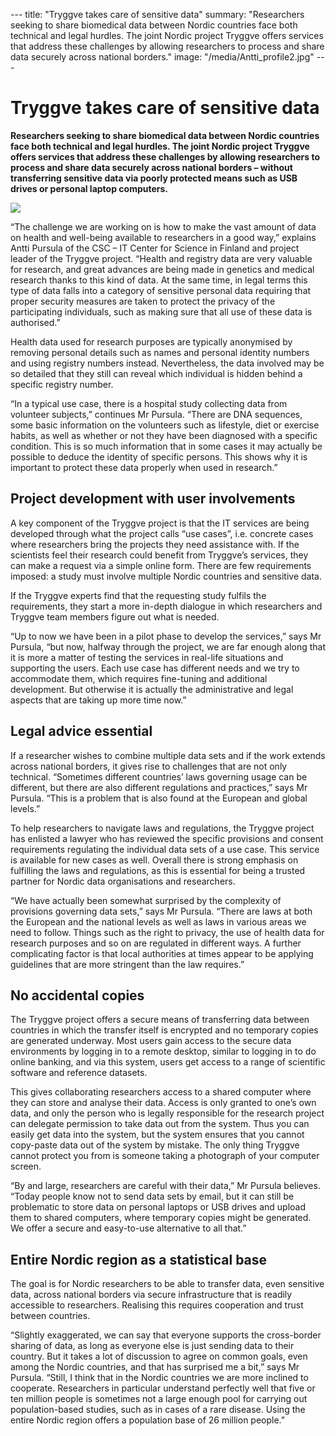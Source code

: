 ---
title: "Tryggve takes care of sensitive data"
summary: "Researchers seeking to share biomedical data between Nordic countries face both technical and legal hurdles. The joint Nordic project Tryggve offers services that address these challenges by allowing researchers to process and share data securely across national borders."
image: "/media/Antti_profile2.jpg"
---

= Tryggve takes care of sensitive data =

'''Researchers seeking to share biomedical data between Nordic countries face both technical and legal hurdles. The joint Nordic project Tryggve offers services that address these challenges by allowing researchers to process and share data securely across national borders – without transferring sensitive data via poorly protected means such as USB drives or personal laptop computers.'''

<a href="/media/Antti_profile.jpg">
<img class="smallpic" src="/media/Antti_profile.jpg">
</a>

“The challenge we are working on is how to make the vast amount of data on health and well-being available to researchers in a good way,” explains Antti Pursula of the CSC – IT Center for Science in Finland and project leader of the Tryggve project. “Health and registry data are very valuable for research, and great advances are being made in genetics and medical research thanks to this kind of data. At the same time, in legal terms this type of data falls into a category of sensitive personal data requiring that proper security measures are taken to protect the privacy of the participating individuals, such as making sure that all use of these data is authorised.”

Health data used for research purposes are typically anonymised by removing personal details such as names and personal identity numbers and using registry numbers instead. Nevertheless, the data involved may be so detailed that they still can reveal which individual is hidden behind a specific registry number.

“In a typical use case, there is a hospital study collecting data from volunteer subjects,” continues Mr Pursula. “There are DNA sequences, some basic information on the volunteers such as lifestyle, diet or exercise habits, as well as whether or not they have been diagnosed with a specific condition. This is so much information that in some cases it may actually be possible to deduce the identity of specific persons. This shows why it is important to protect these data properly when used in research.”

==Project development with user involvements==

A key component of the Tryggve project is that the IT services are being developed through what the project calls “use cases”, i.e. concrete cases where researchers bring the projects they need assistance with. If the scientists feel their research could benefit from Tryggve’s services, they can make a request via a simple online form. There are few requirements imposed: a study must involve multiple Nordic countries and sensitive data.

If the Tryggve experts find that the requesting study fulfils the requirements, they start a more in-depth dialogue in which researchers and Tryggve team members figure out what is needed.

“Up to now we have been in a pilot phase to develop the services,” says Mr Pursula, “but now, halfway through the project, we are far enough along that it is more a matter of testing the services in real-life situations and supporting the users. Each use case has different needs and we try to accommodate them, which requires fine-tuning and additional development. But otherwise it is actually the administrative and legal aspects that are taking up more time now.”

==Legal advice essential==

If a researcher wishes to combine multiple data sets and if the work extends across national borders, it gives rise to challenges that are not only technical. “Sometimes different countries’ laws governing usage can be different, but there are also different regulations and practices,” says Mr Pursula. “This is a problem that is also found at the European and global levels.”

To help researchers to navigate laws and regulations, the Tryggve project has enlisted a lawyer who has reviewed the specific provisions and consent requirements regulating the individual data sets of a use case. This service is available for new cases as well. Overall there is strong emphasis on fulfilling the laws and regulations, as this is essential for being a trusted partner for Nordic data organisations and researchers.

“We have actually been somewhat surprised by the complexity of provisions governing data sets,” says Mr Pursula. “There are laws at both the European and the national levels as well as laws in various areas we need to follow. Things such as the right to privacy, the use of health data for research purposes and so on are regulated in different ways. A further complicating factor is that local authorities at times appear to be applying guidelines that are more stringent than the law requires.”

==No accidental copies==

The Tryggve project offers a secure means of transferring data between countries in which the transfer itself is encrypted and no temporary copies are generated underway. Most users gain access to the secure data environments by logging in to a remote desktop, similar to logging in to do online banking, and via this system, users get access to a range of scientific software and reference datasets.

This gives collaborating researchers access to a shared computer where they can store and analyse their data. Access is only granted to one’s own data, and only the person who is legally responsible for the research project can delegate permission to take data out from the system. Thus you can easily get data into the system, but the system ensures that you cannot copy-paste data out of the system by mistake. The only thing Tryggve cannot protect you from is someone taking a photograph of your computer screen.

“By and large, researchers are careful with their data,” Mr Pursula believes. “Today people know not to send data sets by email, but it can still be problematic to store data on personal laptops or USB drives and upload them to shared computers, where temporary copies might be generated. We offer a secure and easy-to-use alternative to all that.”

==Entire Nordic region as a statistical base==

The goal is for Nordic researchers to be able to transfer data, even sensitive data, across national borders via secure infrastructure that is readily accessible to researchers. Realising this requires cooperation and trust between countries.

“Slightly exaggerated, we can say that everyone supports the cross-border sharing of data, as long as everyone else is just sending data to their country. But it takes a lot of discussion to agree on common goals, even among the Nordic countries, and that has surprised me a bit,” says Mr Pursula. “Still, I think that in the Nordic countries we are more inclined to cooperate. Researchers in particular understand perfectly well that five or ten million people is sometimes not a large enough pool for carrying out population-based studies, such as in cases of a rare disease. Using the entire Nordic region offers a population base of 26 million people.”
